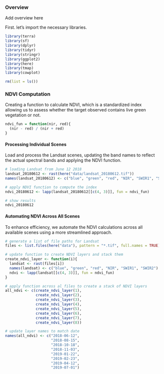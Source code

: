 ### Overview

Add overview here

First. let's import the necessary libraries.

```r
library(terra)
library(sf)
library(dplyr)
library(tidyr)
library(stringr)
library(ggplot2)
library(here)
library(tmap)
library(cowplot)

rm(list = ls())
```

### NDVI Computation

Creating a function to calculate NDVI, which is a standardized index allowing us to assess whether the target observed contains live green vegetation or not.

```r
ndvi_fun = function(nir, red){
  (nir - red) / (nir + red)
}
```

#### Processing Individual Scenes

Load and process the Landsat scenes, updating the band names to reflect the actual spectral bands and applying the NDVI function.

```r
# loading Landsat from June 12 2018
landsat_20180612 <- rast(here("data/landsat_20180612.tif"))
names(landsat_20180612) <- c("blue", "green", "red", "NIR", "SWIR1", "SWIR2")

# apply NDVI function to compute the index 
ndvi_20180612 <- lapp(landsat_20180612[[c(4, 3)]], fun = ndvi_fun)

# show results
ndvi_20180612

```

#### Automating NDVI Across All Scenes

To enhance efficiency, we automate the NDVI calculations across all available scenes using a more streamlined approach.

```r
# generate a list of file paths for Landsat
files <- list.files(here("data"), pattern = "*.tif", full.names = TRUE)

# update function to create NDVI layers and stack them
create_ndvi_layer <- function(i){
  landsat <- rast(files[i])
  names(landsat) <- c("blue", "green", "red", "NIR", "SWIR1", "SWIR2")
  ndvi <- lapp(landsat[[c(4, 3)]], fun = ndvi_fun)
}

# apply function across al files to create a stack of NDVI layers
all_ndvi <- c(create_ndvi_layer(1),
              create_ndvi_layer(2),
              create_ndvi_layer(3),
              create_ndvi_layer(4),
              create_ndvi_layer(5),
              create_ndvi_layer(6),
              create_ndvi_layer(7),
              create_ndvi_layer(8))

# update layer names to match date
names(all_ndvi) <- c("2018-06-12",
                     "2018-08-15",
                     "2018-10-18",
                     "2018-11-03",
                     "2019-01-22",
                     "2019-02-23",
                     "2019-04-12",
                     "2019-07-01")

```
